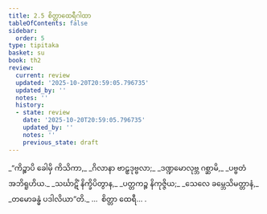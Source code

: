 ```yaml
---
title: 2.5 စိတ္တာထေရီဂါထာ
tableOfContents: false
sidebar:
  order: 5
type: tipitaka
basket: su
book: th2
review:
  current: review
  updated: '2025-10-20T20:59:05.796735'
  updated_by: ''
  notes: ''
  history:
  - state: review
    date: '2025-10-20T20:59:05.796735'
    updated_by: ''
    notes: ''
    previous_state: draft
---
```



<DynamicBreadcrumb />


<ReviewStatus review={frontmatter.review} showDetails={true} />

<HypothesisAnnotation frontmatter={frontmatter} />

<Division number="27" book="th2" e="ch" v="19" p="382">

<Paragraph number="51" type="verses" book="th2">
_“ကိဉ္စာပိ ခေါမှိ ကိသိကာ,_  
_ဂိလာနာ ဗာဠှဒုဗ္ဗလာ;_  
_ဒဏ္ဍမောလုဗ္ဘ ဂစ္ဆာမိ,_  
_ပဗ္ဗတံ အဘိရူဟိယ._  

</Paragraph>

</Division>
<Division number="28" book="th2" e="ch" v="19" p="382">

<Paragraph number="52" type="verses" book="th2">
_သင်္ဃာဋိံ နိက္ခိပိတွာန,_  
_ပတ္တကဉ္စ နိကုဇ္ဇိယ;_  
_သေလေ ခမ္ဘေသိမတ္တာနံ,_  
_တမောခန္ဓံ ပဒါလိယာ”တိ._  


</Paragraph>
</Division>

<Paragraph number="53" type="center" book="th2">
…  စိတ္တာ ထေရီ… .
</Paragraph>